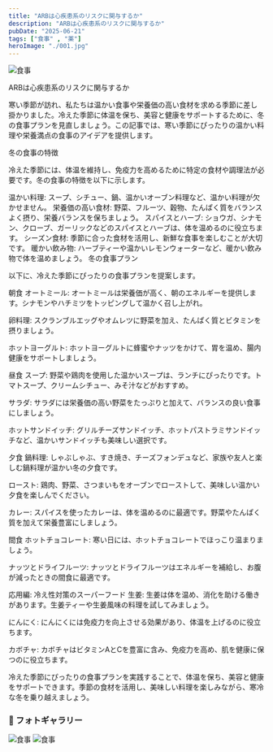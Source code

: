 ```yaml
---
title: "ARBは心疾患系のリスクに関与するか"
description: "ARBは心疾患系のリスクに関与するか"
pubDate: "2025-06-21"
tags: ["食事" , "薬"]
heroImage: "./001.jpg"
---
```





![食事](./001.jpg)


ARBは心疾患系のリスクに関与するか


寒い季節が訪れ、私たちは温かい食事や栄養価の高い食材を求める季節に差し掛かりました。冷えた季節に体温を保ち、美容と健康をサポートするために、冬の食事プランを見直しましょう。この記事では、寒い季節にぴったりの温かい料理や栄養満点の食事のアイデアを提供します。

冬の食事の特徴

冷えた季節には、体温を維持し、免疫力を高めるために特定の食材や調理法が必要です。冬の食事の特徴を以下に示します。

温かい料理: スープ、シチュー、鍋、温かいオーブン料理など、温かい料理が欠かせません。
栄養価の高い食材: 野菜、フルーツ、穀物、たんぱく質をバランスよく摂り、栄養バランスを保ちましょう。
スパイスとハーブ: ショウガ、シナモン、クローブ、ガーリックなどのスパイスとハーブは、体を温めるのに役立ちます。
シーズン食材: 季節に合った食材を活用し、新鮮な食事を楽しむことが大切です。
暖かい飲み物: ハーブティーや温かいレモンウォーターなど、暖かい飲み物で体を温めましょう。
冬の食事プラン

以下に、冷えた季節にぴったりの食事プランを提案します。

朝食
オートミール: オートミールは栄養価が高く、朝のエネルギーを提供します。シナモンやハチミツをトッピングして温かく召し上がれ。

卵料理: スクランブルエッグやオムレツに野菜を加え、たんぱく質とビタミンを摂りましょう。

ホットヨーグルト: ホットヨーグルトに蜂蜜やナッツをかけて、胃を温め、腸内健康をサポートしましょう。

昼食
スープ: 野菜や鶏肉を使用した温かいスープは、ランチにぴったりです。トマトスープ、クリームシチュー、みそ汁などがおすすめ。

サラダ: サラダには栄養価の高い野菜をたっぷりと加えて、バランスの良い食事にしましょう。

ホットサンドイッチ: グリルチーズサンドイッチ、ホットパストラミサンドイッチなど、温かいサンドイッチも美味しい選択です。

夕食
鍋料理: しゃぶしゃぶ、すき焼き、チーズフォンデュなど、家族や友人と楽しむ鍋料理が温かい冬の夕食です。

ロースト: 鶏肉、野菜、さつまいもをオーブンでローストして、美味しい温かい夕食を楽しんでください。

カレー: スパイスを使ったカレーは、体を温めるのに最適です。野菜やたんぱく質を加えて栄養豊富にしましょう。

間食
ホットチョコレート: 寒い日には、ホットチョコレートでほっこり温まりましょう。

ナッツとドライフルーツ: ナッツとドライフルーツはエネルギーを補給し、お腹が減ったときの間食に最適です。

応用編: 冷え性対策のスーパーフード
生姜: 生姜は体を温め、消化を助ける働きがあります。生姜ティーや生姜風味の料理を試してみましょう。

にんにく: にんにくには免疫力を向上させる効果があり、体温を上げるのに役立ちます。

カボチャ: カボチャはビタミンAとCを豊富に含み、免疫力を高め、肌を健康に保つのに役立ちます。

冷えた季節にぴったりの食事プランを実践することで、体温を保ち、美容と健康をサポートできます。季節の食材を活用し、美味しい料理を楽しみながら、寒冷な冬を乗り越えましょう。

### 📸 フォトギャラリー

![食事](./002.jpg)
![食事](./003.jpg)
